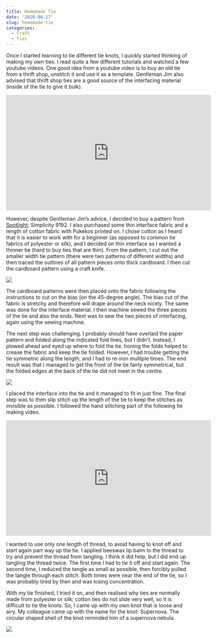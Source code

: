 ```yaml
---
title: Homemade Tie
date: '2020-08-17'
slug: homemade-tie
categories:
  - Craft
  - Ties
---
```

  
  
Once I started learning to tie different tie knots, I quickly started thinking of making my own ties. I read quite a few different tutorials and watched a few youtube videos. One good idea from a youtube video is to buy an old tie from a thrift shop, unstitch it and use it as a template. Gentleman Jim also advised that thrift shop ties are a good source of the interfacing material (inside of the tie to give it bulk).

<iframe width="560" height="315" src="https://www.youtube.com/embed/MzmlRMURSew" frameborder="0" allow="accelerometer; autoplay; encrypted-media; gyroscope; picture-in-picture" allowfullscreen></iframe>
  
However, despite Gentleman Jim's advice, I decided to buy a pattern from [Spotlight](https://www.spotlightstores.com/nz); Simplicity 9192. I also purchased some thin interface fabric and a length of cotton fabric with Pukekos printed on. I chose cotton as I heard that it is easier to work with for a beginner (as opposed to common tie fabrics of polyester or silk), and I decided on thin interface as I wanted a thinner tie (hard to buy ties that are thin). From the pattern, I cut out the smaller width tie pattern (there were two patterns of different widths) and then traced the outlines of all pattern pieces onto thick cardboard. I then cut the cardboard pattern using a craft knife.

![](/post/homemade-tie_files/tie_pattern.jpg)

The cardboard patterns were then placed onto the fabric following the instructions to cut on the bias (on the 45-degree angle). The bias cut of the fabric is stretchy and therefore will drape around the neck nicely. The same was done for the interface material. I then machine sewed the three pieces of the tie and also the ends. Next was to sew the two pieces of interfacing, again using the sewing machine. 

The next step was challenging. I probably should have overlaid the paper pattern and folded along the indicated fold lines, but I didn't. Instead, I plowed ahead and eyed up where to fold the tie. Ironing the folds helped to crease the fabric and keep the tie folded. However, I had trouble getting the tie symmetric along the length, and I had to re-iron mulitple times. The end result was that I managed to get the front of the tie fairly symmetrical, but the folded edges at the back of the tie did not meet in the centre.

![](/post/homemade-tie_files/homemade_cotton_tie.jpg)

I placed the interface into the tie and it managed to fit in just fine. The final step was to then slip stitch up the length of the tie to keep the stitches as invisible as possible. I followed the hand stitching part of the following tie making video. 

<iframe width="560" height="315" src="https://www.youtube.com/embed/XMZt4eO2qvE?start=685" frameborder="0" allow="accelerometer; autoplay; encrypted-media; gyroscope; picture-in-picture" allowfullscreen></iframe>

I wanted to use only one length of thread, to avoid having to knot off and start again part way up the tie. I applied beeswax lip balm to the thread to try and prevent the thread from tangling. I think it did help, but I did end up tangling the thread twice. The first time I had to tie it off and start again. The second time, I reduced the tangle as small as possible, then forcibly pulled the tangle through each stitch. Both times were near the end of the tie, so I was probably tired by then and was losing concentration.

With my tie finished, I tried it on, and then realised why ties are normally made from polyester or silk; cotton ties do not slide very well, so it is difficult to tie the knots. So, I came up with my own knot that is loose and airy. My colleague came up with the name for the knot: Supernova. The circular shaped shell of the knot reminded him of a supernova nebula.

![](/img/supernova.jpg)

